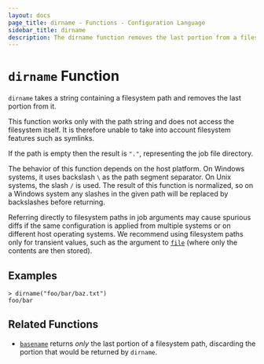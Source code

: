 ```yaml
---
layout: docs
page_title: dirname - Functions - Configuration Language
sidebar_title: dirname
description: The dirname function removes the last portion from a filesystem path.
---
```


# `dirname` Function

`dirname` takes a string containing a filesystem path and removes the last
portion from it.

This function works only with the path string and does not access the
filesystem itself. It is therefore unable to take into account filesystem
features such as symlinks.

If the path is empty then the result is `"."`, representing the job file directory.

The behavior of this function depends on the host platform. On Windows systems,
it uses backslash `\` as the path segment separator. On Unix systems, the slash
`/` is used. The result of this function is normalized, so on a Windows system
any slashes in the given path will be replaced by backslashes before returning.

Referring directly to filesystem paths in job arguments may cause
spurious diffs if the same configuration is applied from multiple systems or on
different host operating systems. We recommend using filesystem paths only
for transient values, such as the argument to [`file`](/docs/job-specification/hcl2/functions/file/file) (where
only the contents are then stored).

## Examples

```shell-session
> dirname("foo/bar/baz.txt")
foo/bar
```

## Related Functions

- [`basename`](/docs/job-specification/hcl2/functions/file/basename) returns _only_ the last portion of a filesystem
  path, discarding the portion that would be returned by `dirname`.
